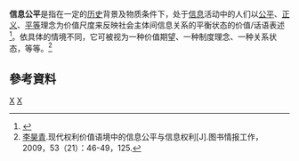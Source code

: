 {{多個問題|
{{Notability Unreferenced |time=2017-08-22T15:36:12+00:00}}
{{Expand|time=2017-08-22T15:36:12+00:00}}
{{Refimprove|time=2017-08-22T15:36:12+00:00}}
}}
'''信息公平'''是指在一定的[[历史|历史]]背景及物质条件下，处于[[信息|信息]]活动中的人们以[[公平|公平]]、[[正义|正义]]、[[平等|平等]]理念为价值尺度来反映社会主体间信息关系的平衡状态的价值/话语表述<ref>{{Cite book|title=21世纪媒介理论丛书 媒介理论前线|last=邵培仁著|first=|publisher=杭州：浙江大学出版社|year=2015年8月|isbn=978-7-308-14648-7|location=|pages=181}}</ref>。依具体的情境不同，它可被视为一种价值期望、一种制度理念、一种关系状态，等等。<ref>[[李昊青|李昊青]].现代权利价值语境中的信息公平与信息权利[J].图书情报工作，2009，53（21）：46-49，125.</ref>

== 參考資料 ==
{{reflist}}
{{社會學小作品}}

[[Category:社会学|X]]
[[Category:信息社会|X]]